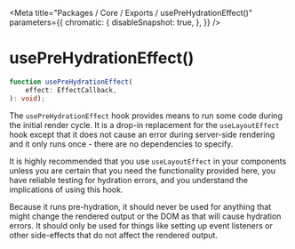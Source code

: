 
<Meta
    title="Packages / Core / Exports / usePreHydrationEffect()"
    parameters={{
        chromatic: {
            disableSnapshot: true,
        },
    }}
/>

# usePreHydrationEffect()

```ts
function usePreHydrationEffect(
    effect: EffectCallback,
): void);
```

The `usePreHydrationEffect` hook provides means to run some code during the
initial render cycle. It is a drop-in replacement for the `useLayoutEffect` hook except that it does not cause an error during server-side rendering and it only runs once - there are no dependencies to specify.

It is highly recommended that you use `useLayoutEffect` in your components unless you are certain that you need the functionality provided here, you have reliable testing for hydration errors, and you understand the implications of using this hook.

Because it runs pre-hydration, it should never be used for anything that might
change the rendered output or the DOM as that will cause hydration errors. It
should only be used for things like setting up event listeners or other
side-effects that do not affect the rendered output.
